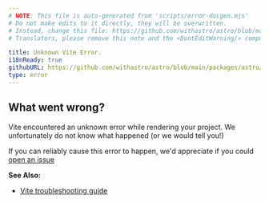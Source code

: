 ```yaml
---
# NOTE: This file is auto-generated from 'scripts/error-docgen.mjs'
# Do not make edits to it directly, they will be overwritten.
# Instead, change this file: https://github.com/withastro/astro/blob/main/packages/astro/src/core/errors/errors-data.ts
# Translators, please remove this note and the <DontEditWarning/> component.

title: Unknown Vite Error.
i18nReady: true
githubURL: https://github.com/withastro/astro/blob/main/packages/astro/src/core/errors/errors-data.ts
type: error
---
```


<DontEditWarning />


## What went wrong?
Vite encountered an unknown error while rendering your project. We unfortunately do not know what happened (or we would tell you!)

If you can reliably cause this error to happen, we'd appreciate if you could [open an issue](https://astro.build/issues/)

**See Also:**
-  [Vite troubleshooting guide](https://vitejs.dev/guide/troubleshooting.html)


